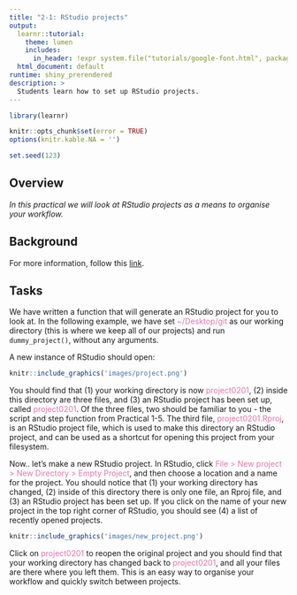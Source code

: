 ```yaml
---
title: "2-1: RStudio projects"
output: 
  learnr::tutorial:
    theme: lumen
    includes:
      in_header: !expr system.file("tutorials/google-font.html", package = "RPiR")
  html_document: default
runtime: shiny_prerendered
description: >
  Students learn how to set up RStudio projects.
---
```


```r
library(learnr)

knitr::opts_chunk$set(error = TRUE)
options(knitr.kable.NA = '')

set.seed(123)
```

## Overview

*In this practical we will look at RStudio projects as a means to organise* 
*your workflow.*

## Background

For more information, follow this [link](https://support.rstudio.com/hc/en-us/articles/200526207-Using-Projects).

## Tasks

We have written a function that will generate an RStudio project for you to 
look at. In the following example, we have set 
<span style="color: #de77ae;">~/Desktop/git</span> as our working directory
(this is where we keep all of our projects) and run `dummy_project()`, without 
any arguments. 

A new instance of RStudio should open:

```r
knitr::include_graphics('images/project.png')
```

You should find that (1) your working directory is now 
<span style="color: #de77ae;">project0201</span>, (2) inside this directory
are three files, and (3) an RStudio project has been set up, called 
<span style="color: #de77ae;">project0201</span>. Of the three files, two 
should be familiar to you - the script and step function from 
Practical 1-5. The third file, 
<span style="color: #de77ae;">project0201.Rproj</span>, is an RStudio project
file, which is used to make this directory an RStudio project, and can be used 
as a shortcut for opening this project from your filesystem.

Now.. let's make a new RStudio project. In RStudio, click
<span style="color: #de77ae;">File > New project > New Directory > Empty
Project</span>, and then choose a location and a name for the project. You 
should notice that (1) your working directory has changed, (2) inside of this 
directory there is only one file, an Rproj file, and (3) an RStudio project has 
been set up. If you click on the name of your new project in the top right
corner of RStudio, you should see (4) a list of recently opened projects.

```r
knitr::include_graphics('images/new_project.png')
```

Click on <span style="color: #de77ae;">project0201</span> to reopen the original
project and you should find that your working directory has changed back to 
<span style="color: #de77ae;">project0201</span>, and all your files are there
where you left them. This is an easy way to organise your workflow and quickly
switch between projects.
